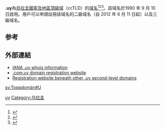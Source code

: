 '''.uy'''為[[乌拉圭|烏拉圭]][[國家及地區頂級域|國家及地區頂級域]]（ccTLD）的[[域名|域名]]<ref>{{Cite book|title=常用电脑词语速查手册|last=何弘主编|first=|publisher=西安：西安出版社|date=2000-07|isbn=7-80594-644-2|location=|pages=201-202}}</ref><ref>{{Cite book|title=英德汉广播电视技术词典|last=（德）赫伯特·蒂尔曼（Herbert Tillmann）编；梁瑛等译|first=|publisher=北京：中国广播电视出版社|year=2002|isbn=7-5043-3793-5|location=|pages=440-442}}</ref><ref>{{Cite book|title=大学计算机基础|last=刘丕娥主编|first=|publisher=哈尔滨：哈尔滨工业大学出版社|year=2010|isbn=978-7-5603-3056-3|location=|pages=342-345}}</ref>。該域名於1990 年 9 月 10 日啟用。用戶可以申請註冊該域名的二級域名（自 2012 年 6 月 11 日起）以及三級域名。

== 参考 ==
{{reflist}}

== 外部連結 ==
* [http://www.iana.org/root-whois/uy.htm IANA .uy whois information]{{Wayback|url=http://www.iana.org/root-whois/uy.htm |date=20060629121350 }}
* [http://www.antel.com.uy/ .com.uy domain registration website]{{Wayback|url=http://www.antel.com.uy/ |date=20060612222552 }}
* [http://www.rau.edu.uy/rau/dom/ Registration website beneath other .uy second-level domains]{{Wayback|url=http://www.rau.edu.uy/rau/dom/ |date=20060615063328 }}

{{CcTLD}}
{{Internet-stub}}

[[Category:國家及地區頂級域|uy]]
[[Category:乌拉圭|Category:乌拉圭]]

[[sv:Toppdomän#U|sv:Toppdomän#U]]